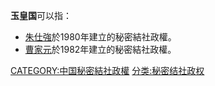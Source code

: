 '''玉皇国'''可以指：
*[[朱仕強|朱仕強]]於1980年建立的秘密結社政權。
*[[曹家元|曹家元]]於1982年建立的秘密結社政權。

{{消歧義|cat=三字中國相關消歧義}}
[[CATEGORY:中国秘密結社政權|CATEGORY:中国秘密結社政權]]
[[分类:秘密结社政权|分类:秘密结社政权]]